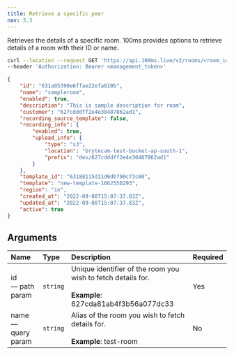 ```yaml
---
title: Retrieve a specific peer
nav: 3.3
---
```


Retrieves the details of a specific room. 100ms provides options to retrieve details of a room with their ID or name.

<GetRequest title="https://api.100ms.live/v2/rooms/<room_id>" />
<Request id="req-0">

```bash
curl --location --request GET 'https://api.100ms.live/v2/rooms/<room_id>' \
--header 'Authorization: Bearer <management_token>'
```

</Request>

<ResponseBox id="res-0" status="200 OK">

```json
{
    "id": "631a05390e6ffae22efa610b",
    "name": "sampleroom",
    "enabled": true,
    "description": "This is sample description for room",
    "customer": "627cdddff2e4e30487862ad1",
    "recording_source_template": false,
    "recording_info": {
        "enabled": true,
        "upload_info": {
            "type": "s3",
            "location": "brytecam-test-bucket-ap-south-1",
            "prefix": "dev/627cdddff2e4e30487862ad1"
        }
    },
    "template_id": "63188115d11d6db790c73c60",
    "template": "new-template-1662550293",
    "region": "in",
    "created_at": "2022-09-08T15:07:37.83Z",
    "updated_at": "2022-09-08T15:07:37.83Z",
    "active": true
}
```

</ResponseBox>


## Arguments

| Name                     | Type     | Description                                                                                                  | Required |
| :----------------------- | :------- | :----------------------------------------------------------------------------------------------------------- | :------- |
| id <br/> — path param    | `string` | Unique identifier of the room you wish to fetch details for. <br/><br/>**Example**: 627cda81ab4f3b56a077dc33 | Yes      |
| name <br/> — query param | `string` | Alias of the room you wish to fetch details for. <br/><br/>**Example**: test-room                            | No       |
